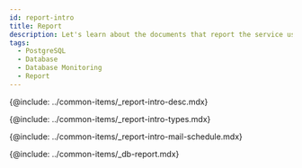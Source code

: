 ```yaml
---
id: report-intro
title: Report
description: Let's learn about the documents that report the service usage and failure records for individual projects.
tags:
  - PostgreSQL
  - Database
  - Database Monitoring
  - Report
---
```



<Note product='PostgreSQL' link='../postgresql-v1/report-intro' />

<!-- Overview -->

{@include: ../common-items/_report-intro-desc.mdx}

<!-- ## Report type -->

{@include: ../common-items/_report-intro-types.mdx}

<!-- ## Scheduling the email delivery -->

{@include: ../common-items/_report-intro-mail-schedule.mdx} 

{@include: ../common-items/_db-report.mdx} 
